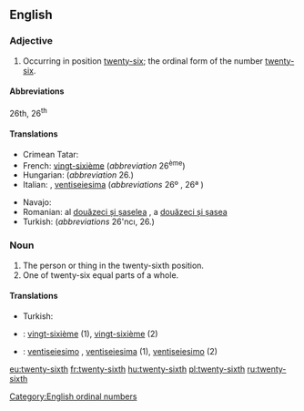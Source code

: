 ==English==

===Adjective===
{{en-adj|-}}

# Occurring in position [[twenty-six]]; the ordinal form of the number [[twenty-six]].

====Abbreviations====
26th, 26<sup>th</sup>

====Translations====
{{trans-top|ordinal number}}
* Crimean Tatar: {{t|crh|yigirmi altıncı}}
* French: [[vingt-sixième]] (''abbreviation'' 26<sup>ème</sup>)
* Hungarian: {{t+|hu|huszonhatodik}} (''abbreviation'' 26.)
* Italian: {{t|it|ventiseiesimo|m}}, [[ventiseiesima]] {{g|f}} (''abbreviations'' 26º {{g|m}}, 26ª {{g|f}})
{{trans-mid}}
* Navajo: {{t|nv|naadįįhastą́ą́ góneʼ}}
* Romanian: al [[douăzeci și șaselea]] {{g|m}}, a [[douăzeci și șasea]] {{g|f}}
* Turkish: {{t|tr|yirmi altıncı}} (''abbreviations'' 26'ncı, 26.)
{{trans-bottom}}

===Noun===
{{en-noun|-}}

# The person or thing in the twenty-sixth position.
# One of twenty-six equal parts of a whole.

====Translations====
{{trans-top|the person or thing in the twenty-sixth position}}
* Turkish: {{t|tr|yirmi altıncı}}
{{trans-mid}}
{{trans-bottom}}

{{trans-top|one of twenty-six equal parts of a whole}}
{{trans-mid}}
{{trans-bottom}}

{{checktrans-top}}
* {{ttbc|fr}}: [[vingt-sixième]] {{g|m|f}} (1), [[vingt-sixième]] {{g|m}} (2)
{{trans-mid}}
* {{ttbc|it}}: [[ventiseiesimo]] {{g|m}}, [[ventiseiesima]] {{g|f}} (1), [[ventiseiesimo]] {{g|m}} (2)
{{trans-bottom}}

[[Category:English ordinal numbers]]

[[eu:twenty-sixth]]
[[fr:twenty-sixth]]
[[hu:twenty-sixth]]
[[pl:twenty-sixth]]
[[ru:twenty-sixth]]